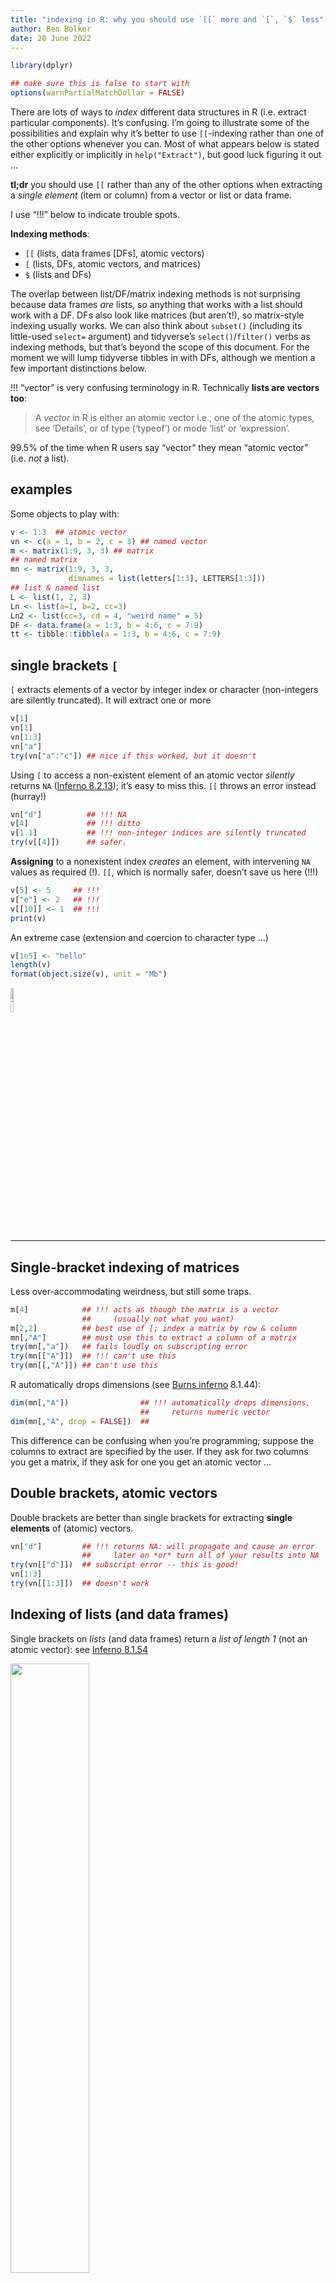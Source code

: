 ```yaml
---
title: "indexing in R: why you should use `[[` more and `[`, `$` less"
author: Ben Bolker
date: 20 June 2022
---
```


```r
library(dplyr)
```

```r
## make sure this is false to start with
options(warnPartialMatchDollar = FALSE)
```

There are lots of ways to *index* different data structures in R (i.e. extract particular components). It's confusing. I'm going to illustrate some of the possibilities and explain why it's better to use `[[`-indexing rather than one of the other options whenever you can. Most of what appears below is stated either explicitly or implicitly in `help("Extract")`, but good luck figuring it out ...

**tl;dr** you should use `[[` rather than any of the other options when extracting a *single element* (item or column) from a vector or list or data frame.

I use "!!!" below to indicate trouble spots.

**Indexing methods**: 

- `[[` (lists, data frames [DFs], atomic vectors)
- `[` (lists, DFs, atomic vectors, and matrices)
- `$` (lists and DFs)

The overlap between list/DF/matrix indexing methods is not surprising because data frames *are* lists, so anything that works with a list should work with a DF. DFs also look like matrices (but aren't!), so matrix-style indexing usually works. We can also think about `subset()` (including its little-used `select=` argument) and tidyverse's `select()`/`filter()` verbs as indexing methods, but that's beyond the scope of this document. For the moment we will lump tidyverse tibbles in with DFs, although we mention a few important distinctions below.

!!! "vector" is very confusing terminology in R. Technically **lists are vectors too**:

>   A *vector* in R is either an atomic vector i.e., one of the atomic types, see ‘Details’, or of type (‘typeof’) or mode ‘list’ or ‘expression’.

99.5% of the time when R users say "vector" they mean "atomic vector" (i.e. *not* a list).

## examples

Some objects to play with:

```r
v <- 1:3  ## atomic vector
vn <- c(a = 1, b = 2, c = 3) ## named vector
m <- matrix(1:9, 3, 3) ## matrix
## named matrix
mn <- matrix(1:9, 3, 3,
             dimnames = list(letters[1:3], LETTERS[1:3]))
## list & named list
L <- list(1, 2, 3)
Ln <- list(a=1, b=2, cc=3)
Ln2 <- list(cc=3, cd = 4, "weird name" = 5)
DF <- data.frame(a = 1:3, b = 4:6, c = 7:9)
tt <- tibble::tibble(a = 1:3, b = 4:6, c = 7:9)
```

## single brackets `[`

`[` extracts elements of a vector by integer index or character (non-integers are silently truncated). It will extract one or more

```r
v[1]
vn[1]
vn[1:3]
vn["a"]
try(vn["a":"c"]) ## nice if this worked, but it doesn't
```

Using `[` to access a non-existent element of an atomic vector *silently* returns `NA` ([Inferno 8.2.13][1]); it's easy to miss this. `[[` throws an error instead (hurray!)

```r
vn["d"]          ## !!! NA
v[4]             ## !!! ditto
v[1.1]           ## !!! non-integer indices are silently truncated
try(v[[4]])      ## safer.
```

**Assigning** to a nonexistent index *creates* an element, with intervening `NA` values as required (!). `[[`, which is normally safer, doesn't save us here (!!!)

```r
v[5] <- 5     ## !!!
v["e"] <- 2   ## !!!
v[[10]] <- 1  ## !!!
print(v)
```

An extreme case (extension and coercion to character type ...)

```r
v[1e5] <- "hello"
length(v)
format(object.size(v), unit = "Mb")
```

<img style="width:10%" src="../talks/pix/scream.jpeg" alt="The Scream"> 

---

## Single-bracket indexing of matrices

Less over-accommodating weirdness, but still some traps.

```r
m[4]            ## !!! acts as though the matrix is a vector
                ##     (usually not what you want)
m[2,2]          ## best use of [; index a matrix by row & column
mn[,"A"]        ## must use this to extract a column of a matrix
try(mn[,"a"])   ## fails loudly on subscripting error
try(mn[["A"]])  ## !!! can't use this
try(mn[[,"A"]]) ## can't use this
```

R automatically drops dimensions (see [Burns inferno][1] 8.1.44):

```r
dim(mn[,"A"])                ## !!! automatically drops dimensions,
                             ##     returns numeric vector
dim(mn[,"A", drop = FALSE])  ## 
```

This difference can be confusing when you're programming; suppose the columns to extract are specified by the user. If they ask for two columns you get a matrix, if they ask for one you get an atomic vector ...

## Double brackets, atomic vectors

Double brackets are better than single brackets for extracting **single elements** of (atomic) vectors.

```r
vn["d"]         ## !!! returns NA: will propagate and cause an error
                ##     later on *or* turn all of your results into NA
try(vn[["d"]])  ## subscript error -- this is good!
vn[1:3]
try(vn[[1:3]])  ## doesn't work
```

## Indexing of lists (and data frames)

Single brackets on *lists* (and data frames) return a *list of length 1* (not an atomic vector): see [Inferno 8.1.54][1]

<img src="https://pbs.twimg.com/media/CO2_qPVWsAAErbv?format=png&name=900x900" width="50%">

[Hadley Wickham 'pepper' image][2]

```r
str(DF["a"])          ## still a data frame
is.numeric(DF["a"])   ## !!! FALSE
```
These all work if you want to extract a single column:
```r
is.numeric(DF[["a"]]) ## list-like: TRUE
is.numeric(DF$a)      ## list-like: TRUE
is.numeric(DF[,"a"])  ## matrix-like: TRUE
```
On the other hand `is.numeric(DF[,"a", drop = FALSE])` returns a DF (as it should).

What about tibbles?

```r
is.numeric(tt[["a"]])      ## TRUE
is.numeric(tt$a)           ## TRUE
is.numeric(tt[,"a"])       ## FALSE!  drop = FALSE for tibbles
                           ##   this fixes an 'infelicity' with
                           ##   DF indexing design, but can be confusing
is.numeric(tt |> pull(a))  ## approved tidyverse idiom
```

Indexing a non-existent element of a list returns `NULL` rather than `NA` (or error) ([Inferno 8.2.13][1])

The `$`-operator will do partial matching, silently by default ...
```r
names(Ln)
Ln$c             ## !!! doesn't warn that it's getting 'cc'
options(warnPartialMatchDollar = TRUE)
Ln$c             ## now warns
Ln2$c            ## NULL because ambiguous (cc, cd)
Ln2$`weird name` ## names with spaces etc have to use back-ticks
nm <- "weird name"
                 ## you can't do *indirect reference* with $
Ln2$nm           ## i.e. this doesn't work (returns NULL)
```

`[[` allows *indirect reference* (using the value of a symbol to extract an element), which `$` doesn't (since it is intended as an interactive/programming shortcut):

```r
Ln2[[nm]]
Ln2[["weird name"]]
## can also create a new list element by indirect reference
newnm <- "a"
Ln2[[newnm]] <- 16
Ln2[["a"]]
Ln2[["c"]]  ## NULL (no partial matching)
```

Unfortunately matrix columns can *only* be indexed by `m[,i]` (`m[[i]]` doesn't work), and matrices *only* have `colnames()`, not `names()` ([Inferno 8.2.40][1]). Matrices *must* be homogeneous (e.g. all-numeric). Save matrices for when you (1) actually want to do linear algebra; (2) want to do efficient rowwise extraction (still not as efficient as columnwise matrix extraction, but much better than working with rows of DFs or tibbles).

Another reason why you should use `data.frame()` rather than `cbind()` in general to combine things column-wise (`cbind()` will automatically coerce all of your data to the most general type:

```r
m0 <- matrix(1, nrow = 3, ncol = 2)
cbind(m0, "a") ## "a" is automatically recycled
data.frame(m0, newcol = "a")
t1 <- tibble(a = 1:3, b = 2:4)
t2 <- tibble(c = LETTERS[1:3])
## combines these but result is a data frame, not a tibble
data.frame(t1, t2)
tibble(t1, t2)
bind_cols(t1, t2)  ## *NOT* like cbind() - doesn't coerce
```

## negative indexing gotchas

Negative indices can be convenient for dropping elements, but not always ([Inferno 8.1.11][1]). `x[-which(...)]` can be particularly dangerous ([Inferno 8.1.13][1]).

```r
vn[-1]
try(vn[-1:2])       ## !!! `-` has higher precedence than `:`
vn[-(1:2)]          ## this is OK
vn[-which(vn > 4)]  ## !!!
vn[!(vn > 4)]       ## this works
vn[vn <= 3]         ## this is clearer
```

Negative indexing doesn't work with element names (except maybe in `subset`)

```r
try(vn[-"a"])                    ## !!! oh well
vn[names(vn) != "a"]             ## works but clunky
vn[!names(vn) %in% c("a", "b")]  ## use ! ... %in% to exclude
```

Inferno has more stuff on what happens when you index with `NA` or `NULL` ...

[1]: https://www.burns-stat.com/pages/Tutor/R_inferno.pdf
[2]: https://twitter.com/hadleywickham/status/643381054758363136

```r
rmarkdown::render("brackets.Rmd")
system('git add brackets.Rmd &&  git commit -m "brackets update" && git push')
system('scp b
